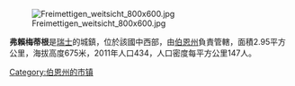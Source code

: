 [[Image:Freimettigen_weitsicht_800x600.jpg|right]]

'''弗賴梅蒂根'''是[[瑞士|瑞士]]的城鎮，位於該國中西部，由[[伯恩州|伯恩州]]負責管轄，面積2.95平方公里，海拔高度675米，2011年人口434，人口密度每平方公里147人。

{{Switzerland-geo-stub}}
[[Category:伯恩州的市镇|Category:伯恩州的市镇]]